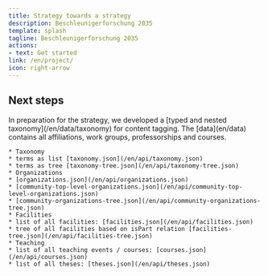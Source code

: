 ```yaml
---
title: Strategy towards a strategy
description: Beschleunigerforschung 2035
template: splash
tagline: Beschleunigerforschung 2035
actions:
- text: Get started
link: /en/project/
icon: right-arrow
---
```




## Next steps

<CardGrid stagger>
  <Card title="View the keywords" icon="seti:db">
    In preparation for the strategy, we developed a [typed and nested
    taxonomy](/en/data/taxonomy) for content tagging.
  </Card>
  <Card title="Browse the data" icon="list-format">
    The [data](en/data) contains all affiliations, work groups,
    professorships and courses.
  </Card>
  <Card title="DATA API" icon="open-book">

    * Taxonomy
    * terms as list [taxonomy.json](/en/api/taxonomy.json)
    * terms as tree [taxonomy-tree.json](/en/api/taxonomy-tree.json)
    * Organizations
    * [organizations.json](/en/api/organizations.json)
    * [community-top-level-organizations.json](/en/api/community-top-level-organizations.json)
    * [community-organizations-tree.json](/en/api/community-organizations-tree.json)
    * Facilities
    * list of all facilities: [facilities.json](/en/api/facilities.json)
    * tree of all facilities based on isPart relation [facilities-tree.json](/en/api/facilities-tree.json)
    * Teaching
    * list of all teaching events / courses: [courses.json](/en/api/courses.json)
    * list of all theses: [theses.json](/en/api/theses.json)

  </Card>
</CardGrid>
